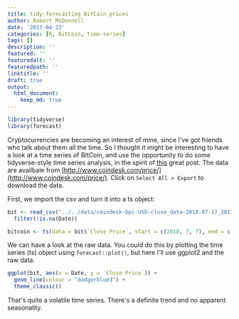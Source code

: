 ```yaml
---
title: tidy-forecasting BitCoin prices
author: Robert McDonnell
date: '2017-04-23'
categories: [R, BitCoin, time-series]
tags: []
description: ''
featured: ''
featuredalt: ''
featuredpath: ''
linktitle: ''
draft: true
output: 
  html_document:
    keep_md: true
--- 
```




```r
library(tidyverse)
library(forecast)
```

Cryptocurrencies are becoming an interest of mine, since I've got friends who talk about them all the time. So I thought it might be interesting to have a look at a time series of BitCoin, and use the opportunity to do some tidyverse-style time series analysis, in the spirit of [this](http://unconj.ca/blog/forecasting-yyz-passengers-in-the-tidyverse.html) great post. 
The data are availbale from [http://www.coindesk.com/price/](http://www.coindesk.com/price/). Click on `Select All > Export` to download the data. 

First, we import the csv and turn it into a ts object:


```r
bit <- read_csv("../../data/coindesk-bpi-USD-close_data-2010-07-17_2017-04-23.csv") %>% 
  filter(!is.na(Date))

bitcoin <- ts(data = bit$`Close Price`, start = c(2010, 7, 7), end = c(2017, 4, 7))
```

We can have a look at the raw data. You could do this by plotting the time series (ts) object using `forecast::plot()`, but here I'll use ggplot2 and the raw data.


```r
ggplot(bit, aes(x = Date, y = `Close Price`)) +
  geom_line(colour = "dodgerblue3") +
  theme_classic()
```

That's quite a volatile time series. There's a definite trend and no apparent seasonality. 
